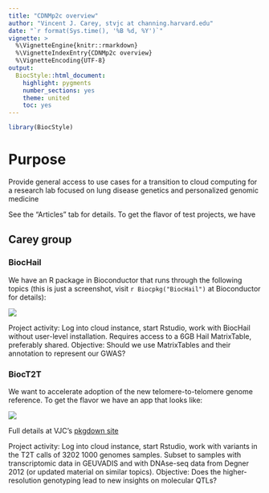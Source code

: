 ```yaml
---
title: "CDNMp2c overview"
author: "Vincent J. Carey, stvjc at channing.harvard.edu"
date: "`r format(Sys.time(), '%B %d, %Y')`"
vignette: >
  %\VignetteEngine{knitr::rmarkdown}
  %\VignetteIndexEntry{CDNMp2c overview}
  %\VignetteEncoding{UTF-8}
output:
  BiocStyle::html_document:
    highlight: pygments
    number_sections: yes
    theme: united
    toc: yes
---
```


```r
library(BiocStyle)
```

# Purpose

Provide general access to use cases for a transition to cloud
computing for a research lab focused on lung disease genetics
and personalized genomic medicine

See the "Articles" tab for details.  To get the flavor
of test projects, we have

## Carey group

### BiocHail

We have an R package in Bioconductor that runs through the following
topics (this is just a screenshot, visit `r Biocpkg("BiocHail")` 
at Bioconductor for details):

![](bhail.jpg)

Project activity: Log into cloud instance, start Rstudio, work with
BiocHail without user-level installation.  Requires access to a
6GB Hail MatrixTable, preferably shared.  Objective: Should we
use MatrixTables and their annotation to represent our GWAS?

### BiocT2T

We want to accelerate adoption of the new telomere-to-telomere
genome reference.  To get the flavor we have an app that looks like:

![](t2tapp.jpg)

Full details at VJC's [pkgdown site](https://vjcitn.github.io/BiocT2T)

Project activity: Log into cloud instance, start Rstudio, work with
variants in the T2T calls of 3202 1000 genomes samples.  Subset to
samples with transcriptomic data in GEUVADIS and with DNAse-seq
data from Degner 2012 (or updated material on similar topics).
Objective: Does the higher-resolution genotyping lead to new insights on
molecular QTLs?
